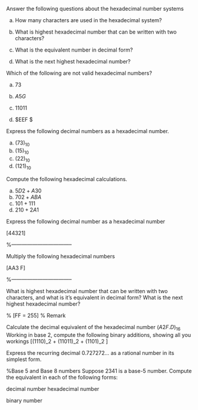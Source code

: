 

\item Answer the following questions about the hexadecimal number systems

a.  How many characters are used in the hexadecimal system?

b.  What is highest hexadecimal number that can be written with two characters? 

c. What is the equivalent number in decimal form?

d. What is the next highest hexadecimal number?





\item Which of the following are not valid hexadecimal numbers?
  
a.  $73$

b.  $A5G$

c.  $11011$

d.  $EEF	$
    
  

\item Express the following decimal numbers as a hexadecimal number.


a.  $(73)_{10}$
b.  $(15)_{10}$
c. $(22)_{10}$
d. $(121)_{10}$

<hline> 



\item Compute the following hexadecimal calculations.


a.  $5D2+A30$
b.  $702+ABA$
c. $101+111$
d. $210+2A1$

<hline> 



\item Express the following decimal number as a hexadecimal number

\[44321\]


%-----------------------------------

\item Multiply the following hexadecimal numbers

\[AA3 \times F\]



%-----------------------------------

\item What is highest hexadecimal number that can be written with two characters, and what is it's equivalent in decimal form?
What is the next highest hexadecimal number?

% \[FF = 255\] % Remark 



	

\item[(i)] Calculate the decimal equivalent of the hexadecimal number $(A2F.D)_{16}$
\item[(ii)] Working in base 2, compute the following binary additions, showing all you workings
\[(1110)_2 + (11011)_2 + (1101)_2 \]
\item[(iv)] Express the recurring decimal $0.727272\ldots$ as a rational number in its simplest form.



\item %Base 5 and Base 8 numbers
Suppose 2341 is a base-5 number.
Compute the equivalent in each of the following forms:

\item[(i)] decimal number
\item[(ii)] hexadecimal number
\item[(iii)] binary number

